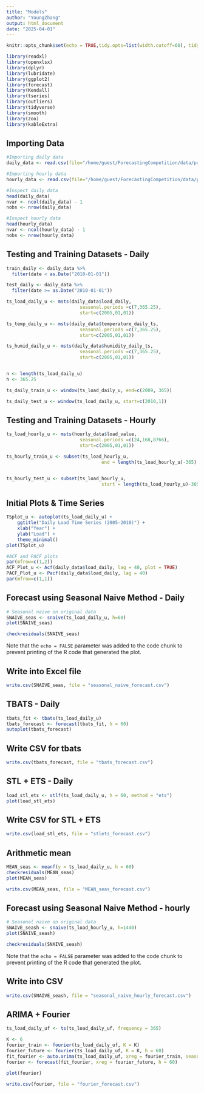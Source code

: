 ```yaml
---
title: "Models"
author: "YoungZhang"
output: html_document
date: "2025-04-01"
---
```


```r
knitr::opts_chunk$set(echo = TRUE,tidy.opts=list(width.cutoff=60), tidy=TRUE) 
```

```r
library(readxl)
library(openxlsx)
library(dplyr)
library(lubridate)
library(ggplot2)
library(forecast)  
library(Kendall)
library(tseries)
library(outliers)
library(tidyverse)
library(smooth)
library(zoo)
library(kableExtra)
```

## Importing Data

```r

#Importing daily data
daily_data <- read.csv(file="/home/guest/ForecastingCompetition/data/processed/processed_daily_data.csv", header=TRUE)

#Importing hourly data
hourly_data <- read.csv(file="/home/guest/ForecastingCompetition/data/processed/processed_hourly_data.csv", header=TRUE)

#Inspect daily data
head(daily_data)
nvar <- ncol(daily_data) - 1
nobs <- nrow(daily_data)

#Inspect hourly data
head(hourly_data)
nvar <- ncol(hourly_data) - 1
nobs <- nrow(hourly_data)

```
## Testing and Training Datasets - Daily
```r

train_daily <- daily_data %>%
  filter(date < as.Date("2010-01-01"))

test_daily <- daily_data %>%
  filter(date >= as.Date("2010-01-01"))

ts_load_daily_u <- msts(daily_data$load_daily, 
                           seasonal.periods =c(7,365.25),
                           start=c(2005,01,01))

ts_temp_daily_u <- msts(daily_data$temperature_daily_ts, 
                           seasonal.periods =c(7,365.25),
                           start=c(2005,01,01))

ts_humid_daily_u <- msts(daily_data$humidity_daily_ts, 
                           seasonal.periods =c(7,365.25),
                           start=c(2005,01,01))


n <- length(ts_load_daily_u)
h <- 365.25

ts_daily_train_u <- window(ts_load_daily_u, end=c(2009, 365))

ts_daily_test_u <- window(ts_load_daily_u, start=c(2010,1))

```

## Testing and Training Datasets - Hourly
```r

ts_load_hourly_u <- msts(hourly_data$load_value, 
                           seasonal.periods =c(24,168,8766),
                           start=c(2005,01,01))

ts_hourly_train_u <- subset(ts_load_hourly_u,
                                   end = length(ts_load_hourly_u)-365)


ts_hourly_test_u <- subset(ts_load_hourly_u,
                                   start = length(ts_load_hourly_u)-365)

```


## Initial Plots & Time Series
```r

TSplot_u <- autoplot(ts_load_daily_u) +
    ggtitle("Daily Load Time Series (2005-2010)") +
    xlab("Year") + 
    ylab("Load") +
    theme_minimal()
plot(TSplot_u)

#ACF and PACF plots
par(mfrow=c(1,2))
ACF_Plot_u <- Acf(daily_data$load_daily, lag = 40, plot = TRUE)
PACF_Plot_u <- Pacf(daily_data$load_daily, lag = 40)
par(mfrow=c(1,1))

```

## Forecast using Seasonal Naive Method - Daily
```r

# Seasonal naive on original data
SNAIVE_seas <- snaive(ts_load_daily_u, h=60)
plot(SNAIVE_seas)

checkresiduals(SNAIVE_seas)

```

Note that the `echo = FALSE` parameter was added to the code chunk to prevent printing of the R code that generated the plot.

## Write into Excel file
```r

write.csv(SNAIVE_seas, file = "seasonal_naive_forecast.csv")

```


## TBATS - Daily
```r

tbats_fit <- tbats(ts_load_daily_u)
tbats_forecast <- forecast(tbats_fit, h = 60)
autoplot(tbats_forecast)

```

## Write CSV for tbats
```r

write.csv(tbats_forecast, file = "tbats_forecast.csv")

```

## STL + ETS - Daily
```r

load_stl_ets <- stlf(ts_load_daily_u, h = 60, method = "ets")
plot(load_stl_ets)

```

## Write CSV for STL + ETS
```r

write.csv(load_stl_ets, file = "stlets_forecast.csv")

```

## Arithmetic mean
```r

MEAN_seas <- meanf(y = ts_load_daily_u, h = 60)  
checkresiduals(MEAN_seas)
plot(MEAN_seas)

write.csv(MEAN_seas, file = "MEAN_seas_forecast.csv")

```


## Forecast using Seasonal Naive Method - hourly
```r

# Seasonal naive on original data
SNAIVE_seash <- snaive(ts_load_hourly_u, h=1440)
plot(SNAIVE_seash)

checkresiduals(SNAIVE_seash)

```

Note that the `echo = FALSE` parameter was added to the code chunk to prevent printing of the R code that generated the plot.

## Write into CSV
```r

write.csv(SNAIVE_seash, file = "seasonal_naive_hourly_forecast.csv")

```

## ARIMA + Fourier
```r

ts_load_daily_uf <- ts(ts_load_daily_uf, frequency = 365)

K <- 6
fourier_train <- fourier(ts_load_daily_uf, K = K)
fourier_future <- fourier(ts_load_daily_uf, K = K, h = 60)
fit_fourier <- auto.arima(ts_load_daily_uf, xreg = fourier_train, seasonal = FALSE)
fourier <- forecast(fit_fourier, xreg = fourier_future, h = 60)

plot(fourier)

write.csv(fourier, file = "fourier_forecast.csv")


```







